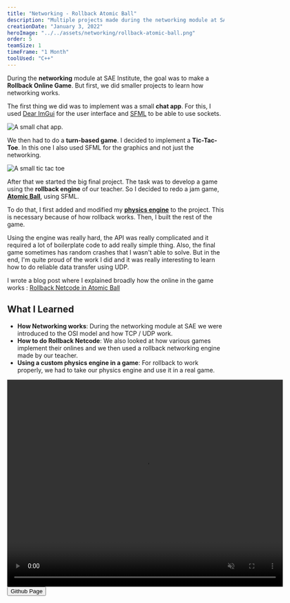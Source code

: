 ```yaml
---
title: "Networking - Rollback Atomic Ball"
description: "Multiple projects made during the networking module at SAE Institute. As the final project, I added rollback netcode for the game Atomic Ball."
creationDate: "January 3, 2022"
heroImage: "../../assets/networking/rollback-atomic-ball.png"
order: 5
teamSize: 1
timeFrame: "1 Month"
toolUsed: "C++"
---
```



During the **networking** module at SAE Institute, the goal was to make a **Rollback Online Game**.
But first, we did smaller projects to learn how networking works.

The first thing we did was to implement was a small **chat app**.
For this, I used [Dear ImGui](https://github.com/ocornut/imgui) for the user interface
and [SFML](https://www.sfml-dev.org/) to be able to use sockets.

![A small chat app.](../../assets/networking/echo-server.png)

We then had to do a **turn-based game**.
I decided to implement a **Tic-Tac-Toe**.
In this one I also used SFML for the graphics and not just the networking.

![A small tic tac toe](../../assets/networking/tic-tac-toe.png)

After that we started the big final project.
The task was to develop a game using the **rollback engine** of our teacher.
So I decided to redo a jam game, [**Atomic Ball**](./atomic-ball), using SFML.

To do that, I first added and modified my [**physics engine**](./physics-engine) to the project.
This is necessary because of how rollback works.
Then, I built the rest of the game.

Using the engine was really hard, the API was really complicated and it required a lot of boilerplate code to add really simple thing.
Also, the final game sometimes has random crashes that I wasn't able to solve.
But in the end, I'm quite proud of the work I did and it was really interesting to learn how to do
reliable data transfer using UDP.

I wrote a blog post where I explained broadly how the online in the game works :
[Rollback Netcode in Atomic Ball](https://blog.stowy.ch/posts/rollback-netcode-in-atomic-ball/)

## What I Learned

-   **How Networking works**: During the networking module at SAE we were introduced to the OSI model and how TCP / UDP work.
-   **How to do Rollback Netcode**: We also looked at how various games implement their onlines and we then used a rollback networking engine made by our teacher.
-   **Using a custom physics engine in a game**: For rollback to work properly, we had to take our physics engine and use it in a real game.

<div class="grid place-items-center">
	<video width="640" height="480" loop muted autoplay controls>
		<source src="/networking/atomicDemo.mp4" type="video/mp4" />
		Your browser does not support the video tag.
	</video>
</div>

<div class="flex">
	<Button href="https://github.com/St0wy/rollback-atomic-ball">
		Github Page
	</Button>
</div>
